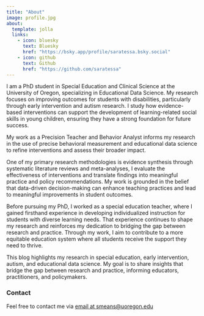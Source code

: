 ```yaml
---
title: "About"
image: profile.jpg
about:
  template: jolla
  links:
    - icon: bluesky
      text: Bluesky
      href: "https://bsky.app/profile/saratessa.bsky.social"
    - icon: github
      text: Github
      href: "https://github.com/saratessa"
---
```


I am a PhD student in Special Education and Clinical Science at the University of Oregon, specializing in Educational Data Science. My research focuses on improving outcomes for students with disabilities, particularly through early intervention and autism research. I study how evidence-based interventions can support the development of learning-related social skills in young children, ensuring they have a strong foundation for future success.

My work as a Precision Teacher and Behavior Analyst informs my research in the use of precise behavioral measurement and educational data science to refine interventions and assess their broader impact.

One of my primary research methodologies is evidence synthesis through systematic literature reviews and meta-analyses, I evaluate the effectiveness of interventions and translate findings into meaningful practice and policy recommendations. My work is grounded in the belief that data-driven decision-making can enhance teaching practices and lead to meaningful improvements in student outcomes.

Before pursuing my PhD, I worked as a special education teacher, where I gained firsthand experience in developing individualized instruction for students with diverse learning needs. That experience continues to shape my research and reinforces my dedication to bridging the gap between research and practice. Through my work, I aim to contribute to a more equitable education system where all students receive the support they need to thrive.

This blog highlights my research in special education, early intervention, autism, and educational data science. My goal is to share insights that bridge the gap between research and practice, informing educators, practitioners, and policymakers.

### **Contact**

Feel free to contact me via [email at smeans\@uoregon.edu](mailto:smeans@uoregon.edu)
